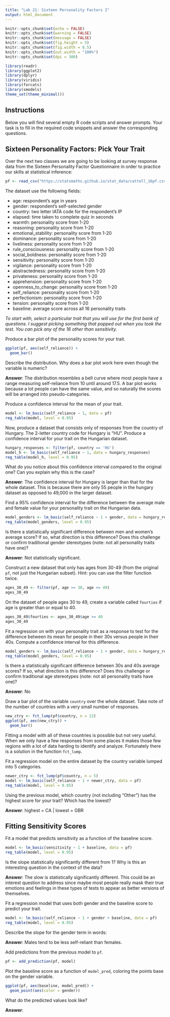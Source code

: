 ---
title: "Lab 21: Sixteen Personality Factors I"
output: html_document
---

```{r setup, include=FALSE}
knitr::opts_chunk$set(echo = FALSE)
knitr::opts_chunk$set(warning = FALSE)
knitr::opts_chunk$set(message = FALSE)
knitr::opts_chunk$set(fig.height = 5)
knitr::opts_chunk$set(fig.width = 8.5)
knitr::opts_chunk$set(out.width = "100%")
knitr::opts_chunk$set(dpi = 300)

library(readr)
library(ggplot2)
library(dplyr)
library(viridis)
library(forcats)
library(smodels)
theme_set(theme_minimal())
```

## Instructions

Below you will find several empty R code scripts and answer prompts. Your task
is to fill in the required code snippets and answer the corresponding
questions.

## Sixteen Personality Factors: Pick Your Trait

Over the next two classes we are going to be looking at survey response
data from the Sixteen Personality Factor Questionnaire in order to practice
our skills at statistical inference:

```{r}
pf <- read_csv("https://statsmaths.github.io/stat_data/cattell_16pf.csv")
```

The dataset use the following fields:

- age: respondent's age in years
- gender: respondent's self-selected gender
- country: two letter IATA code for the respondent's IP
- elapsed: time taken to complete quiz in seconds
- warmth: personality score from 1-20
- reasoning: personality score from 1-20
- emotional_stability: personality score from 1-20
- dominance: personality score from 1-20
- liveliness: personality score from 1-20
- rule_consciousness: personality score from 1-20
- social_boldness: personality score from 1-20
- sensitivity: personality score from 1-20
- vigilance: personality score from 1-20
- abstractedness: personality score from 1-20
- privateness: personality score from 1-20
- apprehension: personality score from 1-20
- openness_to_change: personality score from 1-20
- self_reliance: personality score from 1-20
- perfectionism: personality score from 1-20
- tension: personality score from 1-20
- baseline: average score across all 16 personality traits

*To start with, select a particular trait that you will use for the first
bank of questions. I suggest picking something that popped out when you took
the test. You can pick any of the 16 other than sensitivity.*

Produce a bar plot of the personality scores for your trait.

``` {r}
ggplot(pf, aes(self_reliance)) +
  geom_bar()
```


Describe the distribution. Why does a bar plot work here even though the
variable is numeric?

**Answer**: The distribution resembles a bell curve where most people have a range measuring self-reliance from 10 until around 17.5. A bar plot works because a lot people can have the same value, and so naturally the scores will be arranged into pseudo-categories.

Produce a confidence interval for the mean of your trait.

```{r}
model <- lm_basic(self_reliance ~ 1, data = pf)
reg_table(model, level = 0.95)
```

Now, produce a dataset that consists only of responses from the country of
Hungary. The 2-letter country code for Hungary is "HU". Produce a confidence
interval for your trait on the Hungarian dataset.

```{r}
hungary_responses <- filter(pf, country == 'HU')
model_h <- lm_basic(self_reliance ~ 1, data = hungary_responses)
reg_table(model_h, level = 0.95)
```

What do you notice about this confidence interval compared to the original
one? Can you explain why this is the case?

**Answer**: The confidence interval for Hungary is larger than that for the whole dataset. This is because there are only 55 people in the hungary dataset as opposed to 49,000 in the larger dataset.

Find a 95% confidence interval for the difference between the average
male and female value for your personality trait on the Hungarian data.


``` {r}
model_genders <- lm_basic(self_reliance ~ 1 + gender, data = hungary_responses)
reg_table(model_genders, level = 0.95)
```


Is there a statistically significant difference between men and women's
average score? If so, what direction is this difference? Does this challenge
or confirm traditional gender stereotypes (note: not all personality traits
have one)?

**Answer**: Not statistically significant. 

Construct a new dataset that only has ages from 30-49 (from the original `pf`,
not just the Hungarian subset). Hint: you can use the filter function twice.

```{r}
ages_30_49 <- filter(pf, age >= 30, age <= 49)
ages_30_49
```

On the dataset of people ages 30 to 49, create a variable called `fourties` if
age is greater than or equal to 40.

```{r}
ages_30_49$fourties <- ages_30_49$age >= 40
ages_30_49
```

Fit a regression on with your personality trait as a response to test for the
difference between its mean for people in their 30s versus people in their
40s. Compute a confidence interval for this difference.

```{r}
model_genders <- lm_basic(self_reliance ~ 1 + gender, data = hungary_responses)
reg_table(model_genders, level = 0.95)
```

Is there a statistically significant difference between 30s and 40s average
scores? If so, what direction is this difference? Does this challenge or
confirm traditional age stereotypes (note: not all personality traits
have one)?

**Answer**: No

Draw a bar plot of the variable `country` over the whole dataset. Take
note of the number of countries with a very small number of responses.

```{r}
new_ctry <- fct_lump(pf$country, n = 12)
ggplot(pf, aes(new_ctry)) +
  geom_bar()
```

Fitting a model with all of these countries is possible but not very
useful. When we only have a few responses from some places it makes those
few regions with a lot of data harding to identify and analyze. Fortunately
there is a solution in the function `fct_lump`.

Fit a regression model on the entire dataset by the country variable lumped
into 5 categories.

```{r}
newer_ctry <- fct_lump(pf$country, n = 5)
model <- lm_basic(self_reliance ~ 1 + newer_ctry, data = pf)
reg_table(model, level = 0.95)
```

Using the previous model, which country (not including "Other") has the
highest score for your trait? Which has the lowest?

**Answer**: highest = CA | lowest = GBR


## Fitting Sensitivity Scores

Fit a model that predicts sensitivity as a function of the baseline
score.

```{r}
model <- lm_basic(sensitivity ~ 1 + baseline, data = pf)
reg_table(model, level = 0.95)
```

Is the slope statistically significantly different from 1? Why is this an
interesting question in the context of the data?

**Answer**: The slow is statistically significantly different. This could be an interest question to address since maybe most people really mask their true emotions and feelings in these types of tests to appear as better versions of themselves.

Fit a regression model that uses both gender and the baseline score to
predict your trait.

```{r}
model <- lm_basic(self_reliance ~ 1 + gender + baseline, data = pf)
reg_table(model, level = 0.95)
```

Describe the slope for the gender term in words:

**Answer**: Males tend to be less self-reliant than females.

Add predictions from the previous model to `pf`.

```{r}
pf <- add_prediction(pf, model)
```

Plot the baseline score as a function of `model_pred`, coloring the points
base on the gender variable.

```{r}
ggplot(pf, aes(baseline, model_pred)) +
  geom_point(aes(color = gender))
```

What do the predicted values look like?

**Answer**: 

